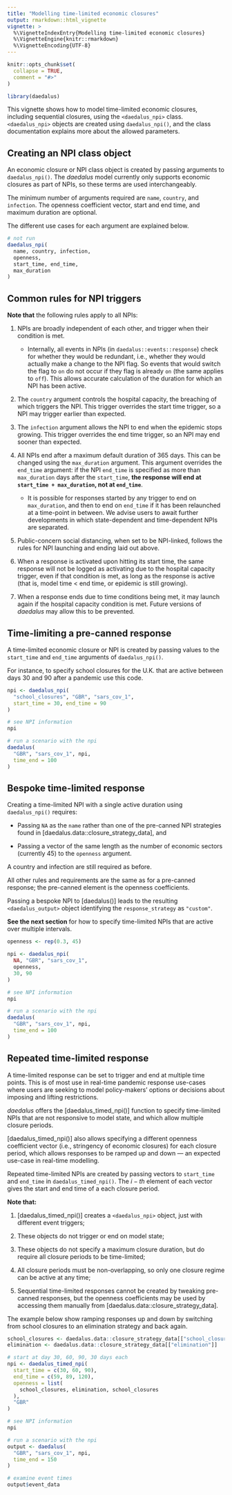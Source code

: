 ```yaml
---
title: "Modelling time-limited economic closures"
output: rmarkdown::html_vignette
vignette: >
  %\VignetteIndexEntry{Modelling time-limited economic closures}
  %\VignetteEngine{knitr::rmarkdown}
  %\VignetteEncoding{UTF-8}
---
```


```r
knitr::opts_chunk$set(
  collapse = TRUE,
  comment = "#>"
)
```

```r
library(daedalus)
```

This vignette shows how to model time-limited economic closures, including sequential closures, using the `<daedalus_npi>` class.
`<daedalus_npi>` objects are created using `daedalus_npi()`, and the class documentation explains more about the allowed parameters.

## Creating an NPI class object

An economic closure or NPI class object is created by passing arguments to `daedalus_npi()`.
The _daedalus_ model currently only supports economic closures as part of NPIs, so these terms are used interchangeably.

The minimum number of arguments required are `name`, `country`, and `infection`.
The openness coefficient vector, start and end time, and maximum duration are optional.

The different use cases for each argument are explained below.

```r
# not run
daedalus_npi(
  name, country, infection,
  openness,
  start_time, end_time,
  max_duration
)
```

## Common rules for NPI triggers

**Note that** the following rules apply to all NPIs:

1. NPIs are broadly independent of each other, and trigger when their condition is met.

    - Internally, all events in NPIs (in `daedalus::events::response`) check for whether they would be redundant, i.e., whether they would actually make a change to the NPI flag. So events that would switch the flag to `on` do not occur if they flag is already `on` (the same applies to `off`). This allows accurate calculation of the duration for which an NPI has been active.

2. The `country` argument controls the hospital capacity, the breaching of which triggers the NPI. This trigger overrides the start time trigger, so a NPI may trigger earlier than expected.

3. The `infection` argument allows the NPI to end when the epidemic stops growing. This trigger overrides the end time trigger, so an NPI may end sooner than expected.

4. All NPIs end after a maximum default duration of 365 days. This can be changed using the `max_duration` argument. This argument overrides the `end_time` argument: if the NPI `end_time` is specified as more than `max_duration` days after the `start_time`, **the response will end at `start_time + max_duration`, not at `end_time`**.

    - It is possible for responses started by any trigger to end on `max_duration`, and then to end on `end_time` if it has been relaunched at a time-point in between. We advise users to await further developments in which state-dependent and time-dependent NPIs are separated.

5. Public-concern social distancing, when set to be NPI-linked, follows the rules for NPI launching and ending laid out above.

6. When a response is activated upon hitting its start time, the same response will not be logged as activating due to the hospital capacity trigger, even if that condition is met, as long as the response is active (that is, model time $<$ end time, or epidemic is still growing).

7. When a response ends due to time conditions being met, it may launch again if the hospital capacity condition is met. Future versions of _daedalus_ may allow this to be prevented.

## Time-limiting a pre-canned response

A time-limited economic closure or NPI is created by passing values to the `start_time` and `end_time` arguments of `daedalus_npi()`.

For instance, to specify school closures for the U.K. that are active between days 30 and 90 after a pandemic use this code.

```r
npi <- daedalus_npi(
  "school_closures", "GBR", "sars_cov_1",
  start_time = 30, end_time = 90
)

# see NPI information
npi

# run a scenario with the npi
daedalus(
  "GBR", "sars_cov_1", npi,
  time_end = 100
)
```

## Bespoke time-limited response

Creating a time-limited NPI with a single active duration using `daedalus_npi()` requires:

- Passing `NA` as the `name` rather than one of the pre-canned NPI strategies found in [daedalus.data::closure_strategy_data], and

- Passing a vector of the same length as the number of economic sectors (currently 45) to the `openness` argument.

A country and infection are still required as before.

All other rules and requirements are the same as for a pre-canned response; the pre-canned element is the openness coefficients.

Passing a bespoke NPI to [daedalus()] leads to the resulting `<daedalus_output>` object identifying the `response_strategy` as `"custom"`.

**See the next section** for how to specify time-limited NPIs that are active over multiple intervals.

```r
openness <- rep(0.3, 45)

npi <- daedalus_npi(
  NA, "GBR", "sars_cov_1",
  openness,
  30, 90
)

# see NPI information
npi

# run a scenario with the npi
daedalus(
  "GBR", "sars_cov_1", npi,
  time_end = 100
)
```

## Repeated time-limited response

A time-limited response can be set to trigger and end at multiple time points.
This is of most use in real-time pandemic response use-cases where users are seeking to model policy-makers' options or decisions about imposing and lifting restrictions.

_daedalus_ offers the [daedalus_timed_npi()] function to specify time-limited NPIs that are not responsive to model state, and which allow multiple closure periods.

[daedalus_timed_npi()] also allows specifying a different openness coefficient vector (i.e., stringency of economic closures) for each closure period, which allows responses to be ramped up and down --- an expected use-case in real-time modelling.

Repeated time-limited NPIs are created by passing vectors to `start_time` and `end_time` in `daedalus_timed_npi()`.
The $i-th$ element of each vector gives the start and end time of a each closure period.

**Note that:**

1. [daedalus_timed_npi()] creates a `<daedalus_npi>` object, just with different event triggers;

2. These objects do not trigger or end on model state;

3. These objects do not specify a maximum closure duration, but do require all closure periods to be time-limited;

4. All closure periods must be non-overlapping, so only one closure regime can be active at any time;

5. Sequential time-limited responses cannot be created by tweaking pre-canned responses, but the openness coefficients may be used by accessing them manually from [daedalus.data::closure_strategy_data].

The example below show ramping responses up and down by switching from school closures to an elimination strategy and back again.

```r
school_closures <- daedalus.data::closure_strategy_data[["school_closures"]]
elimination <- daedalus.data::closure_strategy_data[["elimination"]]

# start at day 30, 60, 90, 30 days each
npi <- daedalus_timed_npi(
  start_time = c(30, 60, 90),
  end_time = c(59, 89, 120),
  openness = list(
    school_closures, elimination, school_closures
  ),
  "GBR"
)

# see NPI information
npi

# run a scenario with the npi
output <- daedalus(
  "GBR", "sars_cov_1", npi,
  time_end = 150
)

# examine event times
output$event_data
```
